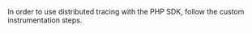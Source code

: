 In order to use distributed tracing with the PHP SDK, follow the <PlatformLink to="/tracing/custom-instrumentation/">custom instrumentation</PlatformLink> steps.
